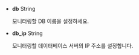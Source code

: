 * **db** <span class='type'>String</span>

  모니터링할 DB 이름을 설정하세요.

* **db_ip** <span class='type'>String</span>

  모니터링할 데이터베이스 서버의 IP 주소를 설정합니다.